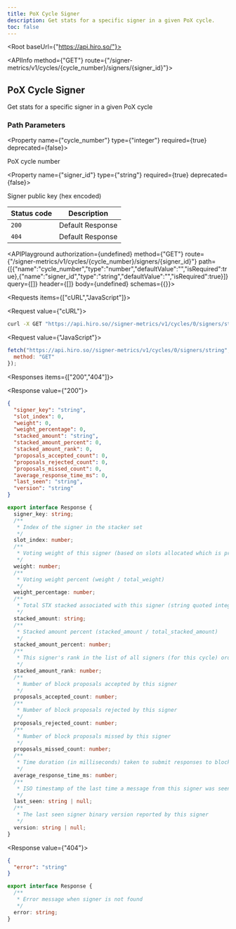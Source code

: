 ```yaml
---
title: PoX Cycle Signer
description: Get stats for a specific signer in a given PoX cycle.
toc: false
---
```



<Root baseUrl={"https://api.hiro.so/"}>

<API>

<APIInfo method={"GET"} route={"/signer-metrics/v1/cycles/{cycle_number}/signers/{signer_id}"}>

## PoX Cycle Signer

Get stats for a specific signer in a given PoX cycle

### Path Parameters

<Property name={"cycle_number"} type={"integer"} required={true} deprecated={false}>

PoX cycle number

</Property>

<Property name={"signer_id"} type={"string"} required={true} deprecated={false}>

Signer public key (hex encoded)

</Property>

| Status code | Description |
| ----------- | ----------- |
| `200` | Default Response |
| `404` | Default Response |

<APIPlayground authorization={undefined} method={"GET"} route={"/signer-metrics/v1/cycles/{cycle_number}/signers/{signer_id}"} path={[{"name":"cycle_number","type":"number","defaultValue":"","isRequired":true},{"name":"signer_id","type":"string","defaultValue":"","isRequired":true}]} query={[]} header={[]} body={undefined} schemas={{}}>

</APIPlayground>

</APIInfo>

<APIExample>

<Requests items={["cURL","JavaScript"]}>

<Request value={"cURL"}>

```bash
curl -X GET "https://api.hiro.so//signer-metrics/v1/cycles/0/signers/string"
```

</Request>

<Request value={"JavaScript"}>

```js
fetch("https://api.hiro.so//signer-metrics/v1/cycles/0/signers/string", {
  method: "GET"
});
```

</Request>

</Requests>

<Responses items={["200","404"]}>

<Response value={"200"}>

<ResponseTypes>

<ExampleResponse>

```json
{
  "signer_key": "string",
  "slot_index": 0,
  "weight": 0,
  "weight_percentage": 0,
  "stacked_amount": "string",
  "stacked_amount_percent": 0,
  "stacked_amount_rank": 0,
  "proposals_accepted_count": 0,
  "proposals_rejected_count": 0,
  "proposals_missed_count": 0,
  "average_response_time_ms": 0,
  "last_seen": "string",
  "version": "string"
}
```

</ExampleResponse>

<TypeScriptResponse>

```ts
export interface Response {
  signer_key: string;
  /**
   * Index of the signer in the stacker set
   */
  slot_index: number;
  /**
   * Voting weight of this signer (based on slots allocated which is proportional to stacked amount)
   */
  weight: number;
  /**
   * Voting weight percent (weight / total_weight)
   */
  weight_percentage: number;
  /**
   * Total STX stacked associated with this signer (string quoted integer)
   */
  stacked_amount: string;
  /**
   * Stacked amount percent (stacked_amount / total_stacked_amount)
   */
  stacked_amount_percent: number;
  /**
   * This signer's rank in the list of all signers (for this cycle) ordered by stacked amount
   */
  stacked_amount_rank: number;
  /**
   * Number of block proposals accepted by this signer
   */
  proposals_accepted_count: number;
  /**
   * Number of block proposals rejected by this signer
   */
  proposals_rejected_count: number;
  /**
   * Number of block proposals missed by this signer
   */
  proposals_missed_count: number;
  /**
   * Time duration (in milliseconds) taken to submit responses to block proposals (tracked best effort)
   */
  average_response_time_ms: number;
  /**
   * ISO timestamp of the last time a message from this signer was seen
   */
  last_seen: string | null;
  /**
   * The last seen signer binary version reported by this signer
   */
  version: string | null;
}
```

</TypeScriptResponse>

</ResponseTypes>

</Response>

<Response value={"404"}>

<ResponseTypes>

<ExampleResponse>

```json
{
  "error": "string"
}
```

</ExampleResponse>

<TypeScriptResponse>

```ts
export interface Response {
  /**
   * Error message when signer is not found
   */
  error: string;
}
```

</TypeScriptResponse>

</ResponseTypes>

</Response>

</Responses>

</APIExample>

</API>

</Root>
